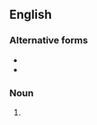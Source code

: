 {{also|aphæreses}}

==English==

===Alternative forms===
* {{l|en|aphæreses}}
* {{l|en|aphereses}}

===Noun===
{{head|en|noun form}}

# {{en-irregular plural of|ending=es|aphaeresis}}